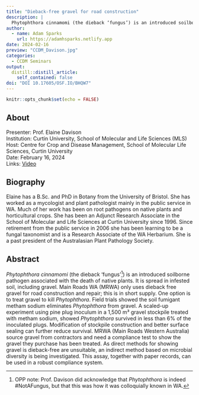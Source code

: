```yaml
---
title: "Dieback-free gravel for road construction"
description: |
  Phytophthora cinnamomi (the dieback ‘fungus’) is an introduced soilborne pathogen associated with the death of native plants. It is spread in infested soil, including gravel. Main Roads WA (MRWA) only uses dieback free gravel for road construction and repair; this is in short supply. One option is to treat gravel to kill Phytophthora.
author:
  - name: Adam Sparks
    url: https://adamhsparks.netlify.app
date: 2024-02-16
preview: "CCDM_Davison.jpg"
categories:
  - CCDM Seminars
output:
  distill::distill_article:
    self_contained: false
doi: "DOI 10.17605/OSF.IO/BHQW7"
---
```



```r
knitr::opts_chunk$set(echo = FALSE)
```

## About
Presenter: Prof. Elaine Davison\
Institution: Curtin University, School of Molecular and Life Sciences (MLS)\
Host: Centre for Crop and Disease Management, School of Molecular Life Sciences, Curtin University\
Date: February 16, 2024\
Links: [Video](https://youtu.be/oL7mcd1KM58)

## Biography

Elaine has a B.Sc. and PhD in Botany from the University of Bristol.
She has worked as a mycologist and plant pathologist mainly in the public service in WA.
Much of her work has been on root pathogens on native plants and horticultural crops.
She has been an Adjunct Research Associate in the School of Molecular and Life Sciences at Curtin University since 1996.
Since retirement from the public service in 2006 she has been learning to be a fungal taxonomist and is a Research Associate of the WA Herbarium.
She is a past president of the Australasian Plant Pathology Society.

## Abstract

_Phytophthora cinnamomi_ (the dieback ‘fungus’^[OPP note: Prof. Davison did acknowledge that _Phytophthora_ is indeed #NotAFungus, but that this was how it was colloquially known in WA.]) is an introduced soilborne pathogen associated with the death of native plants.
It is spread in infested soil, including gravel. Main Roads WA (MRWA) only uses dieback free gravel for road construction and repair; this is in short supply.
One option is to treat gravel to kill _Phytophthora_.
Field trials showed the soil fumigant metham sodium eliminates _Phytophthora_ from gravel.
A scaled-up experiment using pine plug inoculum in a 1,500 m³ gravel stockpile treated with metham sodium, showed _Phytophthora_ survived in less than 6% of the inoculated plugs.
Modification of stockpile construction and better surface sealing can further reduce survival.
MRWA (Main Roads Western Australia) source gravel from contractors and need a compliance test to show the gravel they purchase has been treated.
As direct methods for showing gravel is dieback-free are unsuitable, an indirect method based on microbial diversity is being investigated.
This assay, together with paper records, can be used in a robust compliance system.
